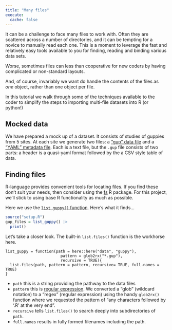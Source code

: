 ```yaml
---
title: "Many files"
execute:
  cache: false
---
```


It can be a challenge to face many files to work with.  Often they are scattered across a number of directories, and it can be tempting for a novice to manually read each one.  This is a moment to leverage the fast and relatively easy tools available to you for finding, reading and binding various data sets.

Worse, sometimes files can less than cooperative for new coders by having complicated or non-standard layouts. 

And, of course, invariably we want do handle the contents of the files as *one* object, rather than one object per file.  

In this tutorial we walk through some of the techniques available to the coder to simplify the steps to importing multi-file datasets into R (or python!)

## Mocked data

We have prepared a mock up of a dataset.  It consists of studies of guppies from 5 sites. At each site we generate two files: a ["gup" data file](data/guppy/site_01/site_01.gup) and a ["YAML" metadata file](data/guppy/site_01/site_01.yaml).  Each is a text file, but the `.gup` file consists of two parts: a header is a quasi-yaml format followed by the a CSV style table of data. 

## Finding files

R-language provides convenient tools for locating files.  If you find these don't suit your needs, then consider using the [fs](https://CRAN.R-project.org/package=fs) R package. For this project, we'll stick to using base R functionality as much as possible.

Here we use the [`list_guppy()` function](functions/guppy.R#L8).  Here's what it finds...

```r
source("setup.R")
gup_files = list_guppy() |>
  print()
```

Let's take a closer look.  The built-in `list.files()` function is the workhorse here.  

```
list_guppy = function(path = here::here("data", "guppy"),
                        pattern = glob2rx("*.gup"),
                        recursive = TRUE){
  list.files(path, pattern = pattern, recursive= TRUE, full.names = TRUE)
}
```

  + `path` this is a string providing the pathway to the data files
  + `pattern` this is [regular expression](https://en.wikipedia.org/wiki/Regular_expression). We converted a "glob" (wildcard notation) to a "regex" (regular expression) using the handy `glob2rx()` function where we requested the pattern of "any characters followed by '.R' at the very end".
  + `recursive` tells `list.files()` to search deeply into subdirectories of `path`.
  + `full.names` results in fully formed filenames including the path.
  
  
